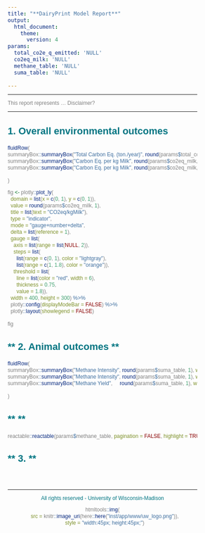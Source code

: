 ```yaml
---
title: "**DairyPrint Model Report**"
output:
  html_document:
    theme:
      version: 4
params:
  total_co2e_q_emitted: 'NULL'
  co2eq_milk: 'NULL'
  methane_table: 'NULL'
  suma_table: 'NULL'
 
---
```


<style type = "text/css">

body{ /* Normal  */
      font-family: Helvetica;
      font-size: 12px;
      color: Grey;
        
  }
td {  /* Table  */
  font-family: Helvetica;
  font-size: 12px;
  text-align: center;
}
h1.title {
  font-family: Helvetica;
  font-size: 34px;
  color: #007582;
}
h1 { /* Header 1 */
  font-family: Helvetica;
  font-size: 28px;
  color: #007582;
  text-align: center;

}
h2 { /* Header 2 */
  font-family: Helvetica;
  font-size: 22px;
  color: #007582;
 
}
h3 { /* Header 3 */
  font-family: Helvetica;
  font-size: 22px;
  color: #007582;
  
}
code.r{ /* Code block */
    font-family: Helvetica;
    font-size: 12px;
}
pre { /* Code block - determines code spacing between lines */
    font-family: Helvetica;
    font-size: 14px;
}
</style>

<style>
.column-left{
  float: left;
  width: 50%;
  text-align: left;
}
.column-center{
  display: inline-block;
  width: 50%;
  text-align: center;
}
</style>

***

This report represents ... Disclaimer?

***


## **1. Overall environmental outcomes** 

```r

fluidRow(
summaryBox::summaryBox("Total Carbon Eq. (ton./year)", round(params$total_co2e_q_emitted / 1000, 1), width = 4, icon = "fa-solid fa-chart-line", style = "info"),
summaryBox::summaryBox("Carbon Eq. per kg Milk", round(params$co2eq_milk, 1), width = 4, icon = "fa-solid fa-chart-line", style = "info"),
summaryBox::summaryBox("Carbon Eq. per kg Milk", round(params$co2eq_milk, 1), width = 4, icon = "fa-solid fa-chart-line", style = "info")

)

```


```r

fig <- plotly::plot_ly(
  domain = list(x = c(0, 1), y = c(0, 1)),
  value = round(params$co2eq_milk, 1),
  title = list(text = "CO2eq/kgMilk"),
  type = "indicator",
  mode = "gauge+number+delta",
  delta = list(reference = 1),
  gauge = list(
    axis = list(range = list(NULL, 2)),
    steps = list(
      list(range = c(0, 1), color = "lightgray"),
      list(range = c(1, 1.8), color = "orange")),
    threshold = list(
      line = list(color = "red", width = 6),
      thickness = 0.75,
      value = 1.8)),
  width = 400, height = 300) %>%
  plotly::config(displayModeBar = FALSE) %>%
  plotly::layout(showlegend = FALSE)

fig

```

## ** 2. Animal outcomes **

```r

fluidRow(
summaryBox::summaryBox("Methane Intensity", round(params$suma_table, 1), width = 4, icon = "fa-solid fa-chart-line", style = "info"),
summaryBox::summaryBox("Methane Intensity", round(params$suma_table, 1), width = 4, icon = "fa-solid fa-chart-line", style = "info"),
summaryBox::summaryBox("Methane Yield",     round(params$suma_table, 1), width = 4, icon = "fa-solid fa-chart-line", style = "info")

)

```

## ** **

```r

reactable::reactable(params$methane_table, pagination = FALSE, highlight = TRUE)


```

## ** 3. **

```r


```



</div>

&nbsp;
<hr />
<p style = "text-align: center; color: #007582;"> All rights reserved - University of Wisconsin-Madison </p>
<center>
```r
 
htmltools::img(
   src = knitr::image_uri(here::here("inst/app/www/uw_logo.png")),
   style = "width:45px; height:45px;")
   
```
</center>
&nbsp;


